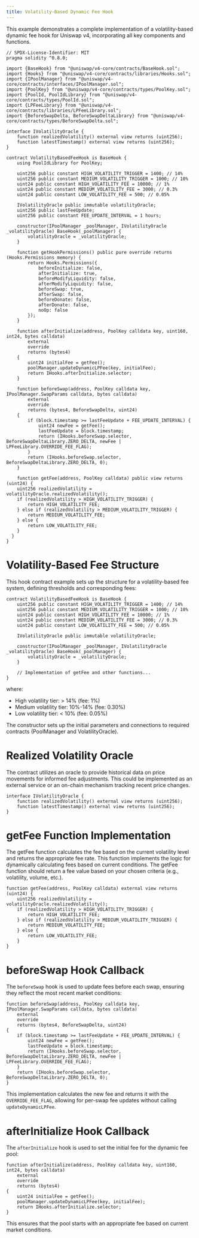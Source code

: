 ```yaml
---
title: Volatility-Based Dynamic Fee Hook
---
```


This example demonstrates a complete implementation of a volatility-based dynamic fee hook for Uniswap v4, incorporating all key components and functions.

```solidity
// SPDX-License-Identifier: MIT
pragma solidity ^0.8.0;

import {BaseHook} from "@uniswap/v4-core/contracts/BaseHook.sol";
import {Hooks} from "@uniswap/v4-core/contracts/libraries/Hooks.sol";
import {IPoolManager} from "@uniswap/v4-core/contracts/interfaces/IPoolManager.sol";
import {PoolKey} from "@uniswap/v4-core/contracts/types/PoolKey.sol";
import {PoolId, PoolIdLibrary} from "@uniswap/v4-core/contracts/types/PoolId.sol";
import {LPFeeLibrary} from "@uniswap/v4-core/contracts/libraries/LPFeeLibrary.sol";
import {BeforeSwapDelta, BeforeSwapDeltaLibrary} from "@uniswap/v4-core/contracts/types/BeforeSwapDelta.sol";

interface IVolatilityOracle {
    function realizedVolatility() external view returns (uint256);
    function latestTimestamp() external view returns (uint256);
}

contract VolatilityBasedFeeHook is BaseHook {
    using PoolIdLibrary for PoolKey;

    uint256 public constant HIGH_VOLATILITY_TRIGGER = 1400; // 14%
    uint256 public constant MEDIUM_VOLATILITY_TRIGGER = 1000; // 10%
    uint24 public constant HIGH_VOLATILITY_FEE = 10000; // 1%
    uint24 public constant MEDIUM_VOLATILITY_FEE = 3000; // 0.3%
    uint24 public constant LOW_VOLATILITY_FEE = 500; // 0.05%

    IVolatilityOracle public immutable volatilityOracle;
    uint256 public lastFeeUpdate;
    uint256 public constant FEE_UPDATE_INTERVAL = 1 hours;

    constructor(IPoolManager _poolManager, IVolatilityOracle _volatilityOracle) BaseHook(_poolManager) {
        volatilityOracle = _volatilityOracle;
    }

    function getHookPermissions() public pure override returns (Hooks.Permissions memory) {
        return Hooks.Permissions({
            beforeInitialize: false,
            afterInitialize: true,
            beforeModifyLiquidity: false,
            afterModifyLiquidity: false,
            beforeSwap: true,
            afterSwap: false,
            beforeDonate: false,
            afterDonate: false,
            noOp: false
        });
    }

    function afterInitialize(address, PoolKey calldata key, uint160, int24, bytes calldata)
        external
        override
        returns (bytes4)
    {
        uint24 initialFee = getFee();
        poolManager.updateDynamicLPFee(key, initialFee);
        return IHooks.afterInitialize.selector;
    }

    function beforeSwap(address, PoolKey calldata key, IPoolManager.SwapParams calldata, bytes calldata)
        external
        override
        returns (bytes4, BeforeSwapDelta, uint24)
    {
        if (block.timestamp >= lastFeeUpdate + FEE_UPDATE_INTERVAL) {
            uint24 newFee = getFee();
            lastFeeUpdate = block.timestamp;
            return (IHooks.beforeSwap.selector, BeforeSwapDeltaLibrary.ZERO_DELTA, newFee | LPFeeLibrary.OVERRIDE_FEE_FLAG);
        }
        return (IHooks.beforeSwap.selector, BeforeSwapDeltaLibrary.ZERO_DELTA, 0);
    }

    function getFee(address, PoolKey calldata) public view returns (uint24) {
    uint256 realizedVolatility = volatilityOracle.realizedVolatility();
    if (realizedVolatility > HIGH_VOLATILITY_TRIGGER) {
        return HIGH_VOLATILITY_FEE;
    } else if (realizedVolatility > MEDIUM_VOLATILITY_TRIGGER) {
        return MEDIUM_VOLATILITY_FEE;
    } else {
        return LOW_VOLATILITY_FEE;
    }
  }
}
```

# Volatility-Based Fee Structure

This hook contract example sets up the structure for a volatility-based fee system, defining thresholds and corresponding fees:

```solidity
contract VolatilityBasedFeeHook is BaseHook {
    uint256 public constant HIGH_VOLATILITY_TRIGGER = 1400; // 14%
    uint256 public constant MEDIUM_VOLATILITY_TRIGGER = 1000; // 10%
    uint24 public constant HIGH_VOLATILITY_FEE = 10000; // 1%
    uint24 public constant MEDIUM_VOLATILITY_FEE = 3000; // 0.3%
    uint24 public constant LOW_VOLATILITY_FEE = 500; // 0.05%

    IVolatilityOracle public immutable volatilityOracle;

    constructor(IPoolManager _poolManager, IVolatilityOracle _volatilityOracle) BaseHook(_poolManager) {
        volatilityOracle = _volatilityOracle;
    }

    // Implementation of getFee and other functions...
}
```

where:

- High volatility tier: > 14% (fee: 1%)
- Medium volatility tier: 10%-14% (fee: 0.30%)
- Low volatility tier: < 10% (fee: 0.05%)

The constructor sets up the initial parameters and connections to required contracts (PoolManager and VolatilityOracle).

# Realized Volatility Oracle

The contract utilizes an oracle to provide historical data on price movements for informed fee adjustments. This could be implemented as an external service or an on-chain mechanism tracking recent price changes.

```solidity
interface IVolatilityOracle {
    function realizedVolatility() external view returns (uint256);
    function latestTimestamp() external view returns (uint256);
}
```

# getFee Function Implementation

The getFee function calculates the fee based on the current volatility level and returns the appropriate fee rate. This function implements the logic for dynamically calculating fees based on current conditions. The getFee function should return a fee value based on your chosen criteria (e.g., volatility, volume, etc.).

```solidity
function getFee(address, PoolKey calldata) external view returns (uint24) {
    uint256 realizedVolatility = volatilityOracle.realizedVolatility();
    if (realizedVolatility > HIGH_VOLATILITY_TRIGGER) {
        return HIGH_VOLATILITY_FEE;
    } else if (realizedVolatility > MEDIUM_VOLATILITY_TRIGGER) {
        return MEDIUM_VOLATILITY_FEE;
    } else {
        return LOW_VOLATILITY_FEE;
    }
}
```

# beforeSwap Hook Callback

The `beforeSwap` hook is used to update fees before each swap, ensuring they reflect the most recent market conditions:

```solidity
function beforeSwap(address, PoolKey calldata key, IPoolManager.SwapParams calldata, bytes calldata)
    external
    override
    returns (bytes4, BeforeSwapDelta, uint24)
{
    if (block.timestamp >= lastFeeUpdate + FEE_UPDATE_INTERVAL) {
        uint24 newFee = getFee();
        lastFeeUpdate = block.timestamp;
        return (IHooks.beforeSwap.selector, BeforeSwapDeltaLibrary.ZERO_DELTA, newFee | LPFeeLibrary.OVERRIDE_FEE_FLAG);
    }
    return (IHooks.beforeSwap.selector, BeforeSwapDeltaLibrary.ZERO_DELTA, 0);
}
```

This implementation calculates the new fee and returns it with the `OVERRIDE_FEE_FLAG`, allowing for per-swap fee updates without calling `updateDynamicLPFee`.

# afterInitialize Hook Callback

The `afterInitialize` hook is used to set the initial fee for the dynamic fee pool:

```solidity
function afterInitialize(address, PoolKey calldata key, uint160, int24, bytes calldata)
    external
    override
    returns (bytes4)
{
    uint24 initialFee = getFee();
    poolManager.updateDynamicLPFee(key, initialFee);
    return IHooks.afterInitialize.selector;
}
```

This ensures that the pool starts with an appropriate fee based on current market conditions.